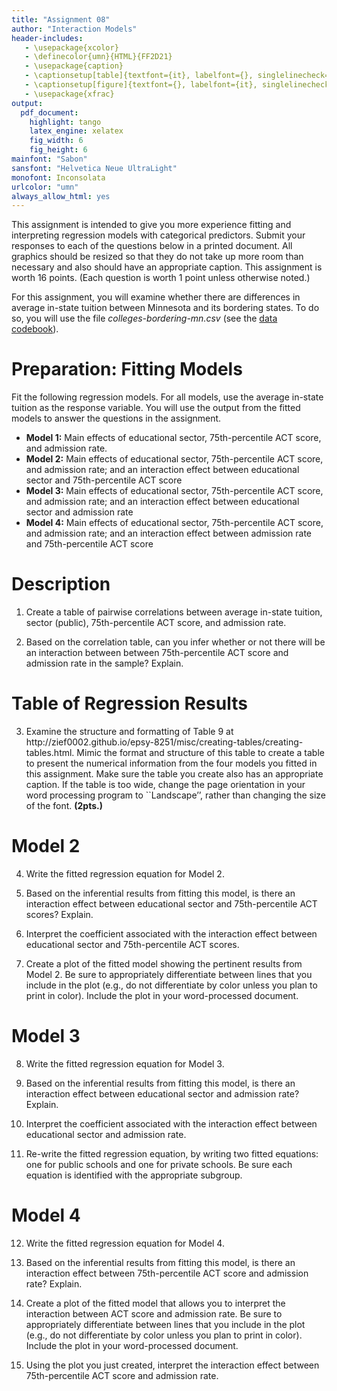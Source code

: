 ```yaml
---
title: "Assignment 08"
author: "Interaction Models"
header-includes:
   - \usepackage{xcolor}
   - \definecolor{umn}{HTML}{FF2D21}
   - \usepackage{caption}
   - \captionsetup[table]{textfont={it}, labelfont={}, singlelinecheck=false, labelsep=newline}
   - \captionsetup[figure]{textfont={}, labelfont={it}, singlelinecheck=false, labelsep=period}
   - \usepackage{xfrac}
output: 
  pdf_document:
    highlight: tango
    latex_engine: xelatex
    fig_width: 6
    fig_height: 6
mainfont: "Sabon"
sansfont: "Helvetica Neue UltraLight"
monofont: Inconsolata
urlcolor: "umn"
always_allow_html: yes
---
```


\frenchspacing

This assignment is intended to give you more experience fitting and interpreting regression models with categorical predictors. Submit your responses to each of the questions below in a printed document. All graphics should be resized so that they do not take up more room than necessary and also should have an appropriate caption. This assignment is worth 16 points. (Each question is worth 1 point unless otherwise noted.)

For this assignment, you will examine whether there are differences in average in-state tuition between Minnesota and its bordering states. To do so, you will use the file *colleges-bordering-mn.csv* (see the [data codebook](http://zief0002.github.io/epsy-8251/codebooks/colleges-bordering-mn.html)).


# Preparation: Fitting Models

Fit the following regression models. For all models, use the average in-state tuition as the response variable. You will use the output from the fitted models to answer the questions in the assignment.

- **Model 1:** Main effects of educational sector, 75th-percentile ACT score, and admission rate. 
- **Model 2:** Main effects of educational sector, 75th-percentile ACT score, and admission rate; and an interaction effect between educational sector and 75th-percentile ACT score
- **Model 3:** Main effects of educational sector, 75th-percentile ACT score, and admission rate; and an interaction effect between educational sector and admission rate
- **Model 4:** Main effects of educational sector, 75th-percentile ACT score, and admission rate; and an interaction effect between admission rate and 75th-percentile ACT score


# Description

1. Create a table of pairwise correlations between average in-state tuition, sector (public), 75th-percentile ACT score, and admission rate.

2. Based on the correlation table, can you infer whether or not there will be an interaction between between 75th-percentile ACT score and admission rate in the sample? Explain.

# Table of Regression Results

3. Examine the structure and formatting of Table 9 at http://zief0002.github.io/epsy-8251/misc/creating-tables/creating-tables.html. Mimic the format and structure of this table to create a table to present the numerical information from the four models you fitted in this assignment. Make sure the table you create also has an appropriate caption. If the table is too wide, change the page orientation in your word processing program to ``Landscape'', rather than changing the size of the font. **(2pts.)**

\newpage

# Model 2

4. Write the fitted regression equation for Model 2.

5. Based on the inferential results from fitting this model, is there an interaction effect between educational sector and 75th-percentile ACT scores? Explain.

6. Interpret the coefficient associated with the interaction effect between educational sector and 75th-percentile ACT scores.

7. Create a plot of the fitted model showing the pertinent results from Model 2. Be sure to appropriately differentiate between lines that you include in the plot (e.g., do not differentiate by color unless you plan to print in color). Include the plot in your word-processed document. 

# Model 3

8. Write the fitted regression equation for Model 3.

9. Based on the inferential results from fitting this model, is there an interaction effect between educational sector and admission rate? Explain.

10. Interpret the coefficient associated with the interaction effect between educational sector and admission rate.

11. Re-write the fitted regression equation, by writing two fitted equations: one for public schools and one for private schools. Be sure each equation is identified with the appropriate subgroup.

# Model 4

12. Write the fitted regression equation for Model 4.

13. Based on the inferential results from fitting this model, is there an interaction effect between 75th-percentile ACT score and admission rate? Explain.

14. Create a plot of the fitted model that allows you to interpret the interaction between ACT score and admission rate. Be sure to appropriately differentiate between lines that you include in the plot (e.g., do not differentiate by color unless you plan to print in color). Include the plot in your word-processed document.

15. Using the plot you just created, interpret the interaction effect between 75th-percentile ACT score and admission rate. 
